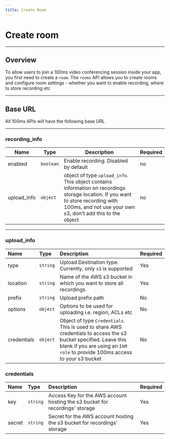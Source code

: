 ```yaml
---
title: Create Room
---
```


# Create room

---

## Overview

To allow users to join a 100ms video conferencing session inside your app, you first need to create a `room`. The `rooms` API allows you to create rooms and configure room settings - whether you want to enable recording, where to store recording etc

---

## Base URL

All 100ms APIs will have the following base URL

---

### recording_info

| Name        | Type      | Description                                                                                                                                                                                     | Required |
| ----------- | --------- | ----------------------------------------------------------------------------------------------------------------------------------------------------------------------------------------------- | -------- |
| enabled     | `boolean` | Enable recording. Disabled by default                                                                                                                                                           | no       |
| upload_info | `object`  | object of type `upload_info`. This object contains information on recordings storage location. If you want to store recording with 100ms, and not use your own s3, don't add this to the object | no       |

---

### upload_info

| Name        | Type     | Description                                                                                                                                                                                      | Required |
| :---------- | :------- | :----------------------------------------------------------------------------------------------------------------------------------------------------------------------------------------------- | :------- |
| type        | `string` | Upload Destination type. Currently, only `s3` is supported                                                                                                                                       | Yes      |
| location    | `string` | Name of the AWS s3 bucket in which you want to store all recordings                                                                                                                              | Yes      |
| prefix      | `string` | Upload prefix path                                                                                                                                                                               | No       |
| options     | `object` | Options to be used for uploading i.e. region, ACLs etc                                                                                                                                           | No       |
| credentials | `object` | Object of type `Credentials`. This is used to share AWS credentials to access the s3 bucket specified. Leave this blank if you are using an `IAM role` to provide 100ms access to your s3 bucket | No       |

### credentials

| Name   | Type     | Description                                                                  | Required |
| :----- | :------- | :--------------------------------------------------------------------------- | :------- |
| key    | `string` | Access Key for the AWS account hosting the s3 bucket for recordings' storage | Yes      |
| secret | `string` | Secret for the AWS account hosting the s3 bucket for recordings' storage     | Yes      |
